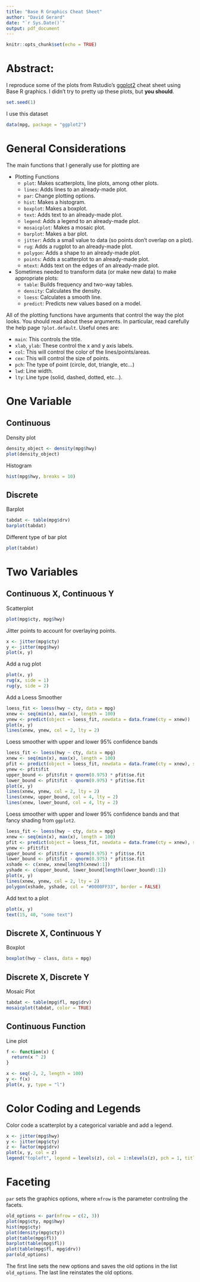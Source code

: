 ```yaml
---
title: "Base R Graphics Cheat Sheet"
author: "David Gerard"
date: "`r Sys.Date()`"
output: pdf_document
---
```


```r
knitr::opts_chunk$set(echo = TRUE)
```

# Abstract:
I reproduce some of the plots from Rstudio's [ggplot2](https://www.rstudio.com/wp-content/uploads/2015/03/ggplot2-cheatsheet.pdf) cheat sheet using Base R graphics. I didn't try to pretty up these plots, but **you should**.

```r
set.seed(1)
```

I use this dataset
```r
data(mpg, package = "ggplot2")
```

# General Considerations

The main functions that I generally use for plotting are

- Plotting Functions
    - `plot`: Makes scatterplots, line plots, among other plots.
    - `lines`: Adds lines to an already-made plot.
    - `par`: Change plotting options.
    - `hist`: Makes a histogram.
    - `boxplot`: Makes a boxplot.
    - `text`: Adds text to an already-made plot.
    - `legend`: Adds a legend to an already-made plot.
    - `mosaicplot`: Makes a mosaic plot.
    - `barplot`: Makes a bar plot.
    - `jitter`: Adds a small value to data (so points don't overlap on a plot).
    - `rug`: Adds a rugplot to an already-made plot.
    - `polygon`: Adds a shape to an already-made plot.
    - `points`: Adds a scatterplot to an already-made plot.
    - `mtext`: Adds text on the edges of an already-made plot.
- Sometimes needed to transform data (or make new data) to make appropriate plots:
    - `table`: Builds frequency and two-way tables.
    - `density`: Calculates the density.
    - `loess`: Calculates a smooth line.
    - `predict`: Predicts new values based on a model.

All of the plotting functions have arguments that control the way the plot looks. You should read about these arguments. In particular, read carefully the help page `?plot.default`. Useful ones are:

- `main`: This controls the title.
- `xlab`, `ylab`: These control the x and y axis labels.
- `col`: This will control the color of the lines/points/areas.
- `cex`: This will control the size of points.
- `pch`: The type of point (circle, dot, triangle, etc...)
- `lwd`: Line width.
- `lty`: Line type (solid, dashed, dotted, etc...).

# One Variable

## Continuous

Density plot
```r
density_object <- density(mpg$hwy)
plot(density_object)
```

Histogram
```r
hist(mpg$hwy, breaks = 10)
```


## Discrete
Barplot
```r
tabdat <- table(mpg$drv)
barplot(tabdat)
```

Different type of bar plot
```r
plot(tabdat)
```

# Two Variables

## Continuous X, Continuous Y

Scatterplot
```r
plot(mpg$cty, mpg$hwy)
```

Jitter points to account for overlaying points.
```r
x <- jitter(mpg$cty)
y <- jitter(mpg$hwy)
plot(x, y)
```

Add a rug plot
```r
plot(x, y)
rug(x, side = 1)
rug(y, side = 2)
```

Add a Loess Smoother
```r
loess_fit <- loess(hwy ~ cty, data = mpg)
xnew <- seq(min(x), max(x), length = 100)
ynew <- predict(object = loess_fit, newdata = data.frame(cty = xnew))
plot(x, y)
lines(xnew, ynew, col = 2, lty = 2)
```

Loess smoother with upper and lower 95\% confidence bands
```r
loess_fit <- loess(hwy ~ cty, data = mpg)
xnew <- seq(min(x), max(x), length = 100)
pfit <- predict(object = loess_fit, newdata = data.frame(cty = xnew), se = TRUE)
ynew <- pfit$fit
upper_bound <- pfit$fit + qnorm(0.975) * pfit$se.fit
lower_bound <- pfit$fit - qnorm(0.975) * pfit$se.fit
plot(x, y)
lines(xnew, ynew, col = 2, lty = 2)
lines(xnew, upper_bound, col = 4, lty = 2)
lines(xnew, lower_bound, col = 4, lty = 2)
```

Loess smoother with upper and lower 95\% confidence bands and that fancy shading from `ggplot2`.
```r
loess_fit <- loess(hwy ~ cty, data = mpg)
xnew <- seq(min(x), max(x), length = 100)
pfit <- predict(object = loess_fit, newdata = data.frame(cty = xnew), se = TRUE)
ynew <- pfit$fit
upper_bound <- pfit$fit + qnorm(0.975) * pfit$se.fit
lower_bound <- pfit$fit - qnorm(0.975) * pfit$se.fit
xshade <- c(xnew, xnew[length(xnew):1])
yshade <- c(upper_bound, lower_bound[length(lower_bound):1])
plot(x, y)
lines(xnew, ynew, col = 2, lty = 2)
polygon(xshade, yshade, col = "#0000FF33", border = FALSE)
```

Add text to a plot
```r
plot(x, y)
text(15, 40, "some text")
```


## Discrete X, Continuous Y

Boxplot
```r
boxplot(hwy ~ class, data = mpg)
```

## Discrete X, Discrete Y

Mosaic Plot
```r
tabdat <- table(mpg$fl, mpg$drv)
mosaicplot(tabdat, color = TRUE)
```

## Continuous Function

Line plot
```r
f <- function(x) {
  return(x ^ 2)
}

x <- seq(-2, 2, length = 100)
y <- f(x)
plot(x, y, type = "l")
```

# Color Coding and Legends
Color code a scatterplot by a categorical variable and add a legend.
```r
x <- jitter(mpg$hwy)
y <- jitter(mpg$cty)
z <- factor(mpg$drv)
plot(x, y, col = z)
legend("topleft", legend = levels(z), col = 1:nlevels(z), pch = 1, title = "Drive")
```

# Faceting

`par` sets the graphics options, where `mfrow` is the parameter controling the facets.
```r
old_options <- par(mfrow = c(2, 3))
plot(mpg$cty, mpg$hwy)
hist(mpg$cty)
plot(density(mpg$cty))
plot(table(mpg$fl))
barplot(table(mpg$fl))
plot(table(mpg$fl, mpg$drv))
par(old_options)
```

The first line sets the new options and saves the old options in the list `old_options`. The last line reinstates the old options.




